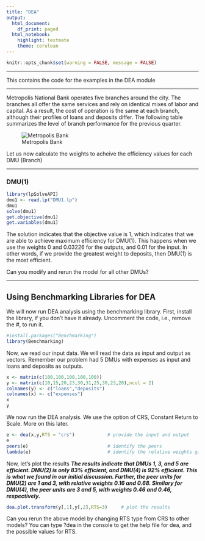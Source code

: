 ```yaml
---
title: "DEA"
output:
  html_document:
    df_print: paged
  html_notebook:
    highlight: textmate
    theme: cerulean
---
```


```r
knitr::opts_chunk$set(warning = FALSE, message = FALSE)
```

***

This contains the code for the examples in the DEA module

***

Metropolis National Bank operates five branches around the city. The branches all offer the same services and rely on identical mixes of labor and capital. As a result, the cost of operation is the same at each branch, although their profiles of loans and deposits differ. The following table summarizes the level of branch performance for the previous quarter.

![Metropolis Bank](images/MetroBank.png)

Let us now calculate the weights to acheive the efficiency values for each DMU (Branch)

***

### DMU(1)

```r
library(lpSolveAPI)
dmu1 <- read.lp("DMU1.lp")
dmu1
solve(dmu1)
get.objective(dmu1)
get.variables(dmu1)
```


The solution indicates that the objective value is 1, which indicates that we are able to achieve maximum efficiency for DMU(1). This happens when we use the weights 0 and 0.03226 for the outputs, and 0.01 for the input. In other words, if we provide the greatest weight to deposits, then DMU(1) is the most efficient. 

Can you modify and rerun the model for all other DMUs?

****

## Using Benchmarking Libraries for DEA

We will now run DEA analysis using the benchmarking library. First, install the library, if you don't have it already. Uncomment the code, i.e., remove the #, to run it.

```r
#install.packages("Benchmarking")
library(Benchmarking)
```

Now, we read our input data. We will read the data as input and output as vectors. Remember our problem had 5 DMUs with expenses as input and loans and deposits as outputs.

```r
x <- matrix(c(100,100,100,100,100))
y <- matrix(c(10,15,20,23,30,31,25,30,23,20),ncol = 2)
colnames(y) <- c("loans","deposits")
colnames(x) <- c("expenses")
x
y
```

We now run the DEA analysis. We use the option of CRS, Constant Return to Scale. More on this later.
```r
e <- dea(x,y,RTS = "crs")            # provide the input and output 
e
peers(e)                             # identify the peers
lambda(e)                            # identify the relative weights given to the peers
```
Now, let's plot the results
***
The results indicate that DMUs 1, 3, and 5 are efficient. DMU(2) is only 83% efficient, and DMU(4) is 92% efficient. This is what we found in our initial discussion. Further, the peer units for DMU(2) are 1 and 3, with relative weights 0.16 and 0.68. Similary for DMU(4), the peer units are 3 and 5, with weights 0.46 and 0.46, respectively.
***
```r
dea.plot.transform(y[,1],y[,2],RTS=3)     # plot the results
```

Can you rerun the above model by changing RTS type from CRS to other models? You can type ?dea in the console to get the help file for dea, and the possible values for RTS.

